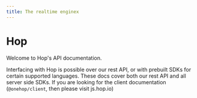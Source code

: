 ```yaml
---
title: The realtime enginex
---
```



# Hop

Welcome to Hop's API documentation.

Interfacing with Hop is possible over our rest API, or with prebuilt SDKs for certain supported languages. These docs cover both our rest API and all server side SDKs. If you are looking for the client documentation (`@onehop/client`, then please visit <Link href="https://js.hop.io">js.hop.io</Link>)